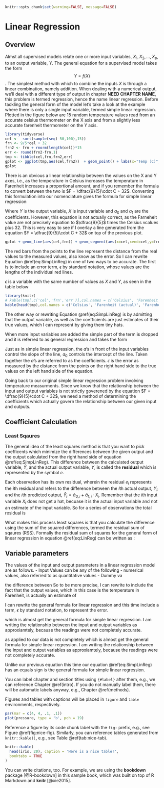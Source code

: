 ```r
knitr::opts_chunk$set(warning=FALSE, message=FALSE)
```


# Linear Regression {#lin_reg}

## Overview

Almst all supervised models relate one or more input variables, $X_1,X_2, \ldots , X_p$, to an output variable, $Y$.  The general equation for a supervised model takes the form $$Y = f(X)$$. The simplest method with which to combine the inputs $X$ is through a linear combination, namely addition.  When dealing with a numerical output, we'll deal with a different type of output in chapter **NEED CHAPTER NAME**, this problem is termed regression, hence the name linear regression.   Before tackling the general form of the model let's take a look at the example where there is only a single input variable, termed simple linear regression. Plotted in the figure below are 15 random temperature values read from an accurate celsius thermometer on the X axis and from a slightly less accurate farenheit thermometer on the Y axis.  



```r
library(tidyverse)
cel <-  sort(sample(seq(-50,100),15))
frn <- 9/5*cel + 32 
frn2 <- frn + rnorm(length(cel))*15
err <- round(frn2-frn,1)
tmp <- tibble(cel,frn,frn2,err)
gplot <- ggplot(tmp,aes(cel,frn2))  + geom_point() + labs(x="Temp (C)", y= "Temp (F)")
gplot
```

There is an obvious a linear relationship between the values on the X and Y axes, i.e., as the temperature in Celsius increases the temperature in Farenheit increases a proportional amount, and if you remember the formula to convert between the two is $F = \dfrac{9}{5}\cdot C + 32$.  Converting this formulation into our nomenclature gives the formula for simple linear regression

\begin{equation} 
  Y = a_0 + a_1 \cdot X_1
  (\#eq:SimpLinReg)
\end{equation}

Where $Y$ is the output variable, $X$ is input variable and $a_0$ and $a_1$ are the coefficients. However, this equation is not actually correct, as the Farneheit value are not precisely equation to $\dfrac{9}{5}$ times the Celsius vcalues plus 32. This is very easy to see if I overlay a line generated from the equation $F = \dfrac{9}{5}\cdot C + 32$ on top of the previous plot.



```r

gplot + geom_line(aes(cel,frn)) + geom_segment(aes(x=cel,xend=cel,y=frn2,yend=frn), color='red')
```

 

The red bars from the points to the line represent the distance from the real values to the measured values, also know as the error.  So I can rewrite Equation \@ref(eq:SimpLinReg) in one of two ways to be accurate.  The first is to include an error term, $\epsilon$ by standard notation, whose values are the lengths of the individual red lines.  

\begin{equation} 
  Y = a_0 + a_1 \cdot X_1 + \epsilon
  (\#eq:SimpLinRegErr)
\end{equation} 

$\epsilon$ is a variable with the same number of values as $X$ and $Y$, as seen in the table below

```r
library(knitr)
# kable(tmp[,c('cel','frn','err')],col.names = c('Celsius', 'Farenheit', 'Error'),align='lll', booktabs = TRUE)
kable(head(tmp),col.names = c('Celsius', 'Farenheit (actual)', 'Farenheit (recorded)', 'Error'),align='lll', digits=1)
```


The other way or rewriting Equation \@ref(eq:SimpLinReg) is by admitting that the output variable, as well as the coefficients are just estimates of their true values, which I can represent by giving them tiny hats.

\begin{equation} 
  \hat{Y} = \hat{a}_0 + \hat{a}_1 \cdot X_1
  (\#eq:SimpLinRegHat)
\end{equation}

When more input variables are added the simple part of the term is dropped and it is referred to as general regression and takes the form

\begin{equation} 
  Y = a_0 + a_1\cdot X_1 + a_2\cdot X_2 + \ldots a_p\cdot X_p + \epsilon = a_0 + \sum\limits_{i=1}^p(a_i\cdot X_i) + \epsilon
  (\#eq:LinReg)
\end{equation} 

Just as in simple linear regression, the $a$'s in front of the input variables control the slope of the line, $a_0$ controls the intercept of the line.  Taken together the $a$'s are referred to as the coefficients. $\epsilon$ is the error as measured by the distance from the points on the right hand side to the true values on the left hand side of the equation.


Going back to our original simple linear regression problem involving temperature measurments.  Since we know that the relationship between the input and output variables is not strictly goverened by the equation $F = \dfrac{9}{5}\cdot C + 32$, we need a method of determining the coefficients which actually govern the relationship between our given input and outputs.

## Coefficient Calculation

### Least Sqaures

The general idea of the least squares method is that you want to pick coefficents which minimize the differences between the given output and the output calculated from the right hand side of equation \@ref(eq:SimpLinReg).  This difference between the calculated output variable, $\hat{Y}$, and the actual output variable, $Y$, is called the **residual** which is represented by the symbol $e$. 

\begin{equation}
  e = Y-\hat{Y} = Y - \left(\hat{a}_0  + \hat{a}_1\cdot X_1\right)
  (\#eq:resid)
\end{equation}

Each observation has its own residual, wherein the residual $e_i$ represents the $i$th residual and refers to the difference between the $i$th actual output, $Y_i$, and the $i$th predicted output, $\hat{Y}_i = \hat{a}_{0,i} + \hat{a}_{1,i}\cdot X_i$.  Remember that the $i$th input variable $X_i$ does not get a hat, becuase it is the actual input variable and not an estimate of the input variable.  So for a series of observations the total residual is 

\begin{equation}
  e = Y-\hat{Y} = Y - \left(\hat{a}_0  + \hat{a}_1\cdot X_1\right)
  (\#eq:resid)
\end{equation}

What makes this process least squares is that you calculate the difference using the sum of the squared differences, termed the residual sum of sqaures (RSS).  Formally the residual sum of squares for the general form of linear regression in equation \@ref(eq:LinReg) can be written as :

\begin{equation}
  RSS(a) = \sum\limits_{i=1}^N\left(Y_i - \left[a_0 + \sum\limits_{j=1}^p a_j\cdot X_{i,j} \right]\right)  
  (\#eq:RSS)
\end{equation}





## Variable parameters

The values of the input and output parameters in a linear regression model are as follows.
- Input Values can be any of the following
    - numerical values, also referred to as quantitative values
    - Dummy va












the difference between So to be more precise, I can rewrite  to include the fact that the output values, which in this case is the temperature in Farenheit, is actually an estimate of 


I can rewrite the general formula for linear regression and this time include a term, $\epsilon$ by standard notation, to represent the error. 

which is almost get the general formula for simple linear regression.  I am writing the relationship between the input and output variables as approxiamtely, because the readings were not completely accurate.  

as applied to our data is not completely which is almost get the general formula for simple linear regression.  I am writing the relationship between the input and output variables as approxiamtely, because the readings were not completely accurate.


Unlike our previous equation this time our equation \@ref(eq:SimpLinReg) has an equals sign is the general formula for simple linear regression.  





You can label chapter and section titles using `{#label}` after them, e.g., we can reference Chapter \@ref(intro). If you do not manually label them, there will be automatic labels anyway, e.g., Chapter \@ref(methods).

Figures and tables with captions will be placed in `figure` and `table` environments, respectively.

```r
par(mar = c(4, 4, .1, .1))
plot(pressure, type = 'b', pch = 19)
```

Reference a figure by its code chunk label with the `fig:` prefix, e.g., see Figure \@ref(fig:nice-fig). Similarly, you can reference tables generated from `knitr::kable()`, e.g., see Table \@ref(tab:nice-tab).

```r
knitr::kable(
  head(iris, 20), caption = 'Here is a nice table!',
  booktabs = TRUE
)
```

You can write citations, too. For example, we are using the **bookdown** package [@R-bookdown] in this sample book, which was built on top of R Markdown and **knitr** [@xie2015].
